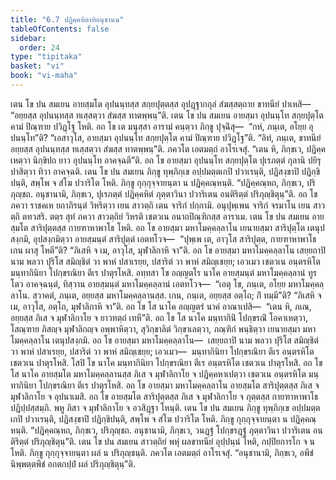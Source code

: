 ```yaml
---
title: "6.7 ปฏิคฺคหิตาทิอนุชานน"
tableOfContents: false
sidebar:
  order: 24
type: "tipitaka"
basket: "vi"
book: "vi-maha"
---
```



<DynamicBreadcrumb />

<Division number="277" book="vi-maha">

<Paragraph number="1260" book="vi-maha">
เตน โข ปน สมเยน อายสฺมโต อุปนนฺทสฺส สกฺยปุตฺตสฺส อุปฏฺฐากกุลํ สํฆสฺสตฺถาย ขาทนียํ ปาเหสิ—  “อยฺยสฺส อุปนนฺทสฺส ทเสฺสตฺวา สํฆสฺส ทาตพฺพนฺ”ติ. เตน โข ปน สมเยน อายสฺมา อุปนนฺโท สกฺยปุตฺโต คามํ ปิณฺฑาย ปวิฏฺโฐ โหติ. อถ โข เต มนุสฺสา อารามํ คนฺตฺวา ภิกฺขู ปุจฺฉิํสุ—  “กหํ, ภนฺเต, อโยฺย อุปนนฺโท”ติ? “เอสาวุโส, อายสฺมา อุปนนฺโท สกฺยปุตฺโต คามํ ปิณฺฑาย ปวิฏฺโฐ”ติ. “อิทํ, ภนฺเต, ขาทนียํ อยฺยสฺส อุปนนฺทสฺส ทเสฺสตฺวา สํฆสฺส ทาตพฺพนฺ”ติ. ภควโต เอตมตฺถํ อาโรเจสุํ. “เตน หิ, ภิกฺขเว, ปฏิคฺคเหตฺวา นิกฺขิปถ ยาว อุปนนฺโท อาคจฺฉตี”ติ. อถ โข อายสฺมา อุปนนฺโท สกฺยปุตฺโต ปุเรภตฺตํ กุลานิ ปยิรุปาสิตฺวา ทิวา อาคจฺฉติ. เตน โข ปน สมเยน ภิกฺขู ทุพฺภิกฺเข อปฺปมตฺตเกปิ ปวาเรนฺติ, ปฏิสงฺขาปิ ปฏิกฺขิปนฺติ, สพฺโพ จ สํโฆ ปวาริโต โหติ. ภิกฺขู กุกฺกุจฺจายนฺตา น ปฏิคฺคณฺหนฺติ. “ปฏิคฺคณฺหถ, ภิกฺขเว, ปริภุญฺชถ. อนุชานามิ, ภิกฺขเว, ปุเรภตฺตํ ปฏิคฺคหิตํ ภุตฺตาวินา ปวาริเตน อนติริตฺตํ ปริภุญฺชิตุนฺ”ติ.
</Paragraph>

</Division>
<Division number="278" book="vi-maha">

<Paragraph number="1261" book="vi-maha">
อถ โข ภควา ราชคเห ยถาภิรนฺตํ วิหริตฺวา เยน สาวตฺถิ เตน จาริกํ ปกฺกามิ. อนุปุพฺเพน จาริกํ จรมาโน เยน สาวตฺถิ ตทวสริ. ตตฺร สุทํ ภควา สาวตฺถิยํ วิหรติ เชตวเน อนาถปิณฺฑิกสฺส อาราเม. เตน โข ปน สมเยน อายสฺมโต สาริปุตฺตสฺส กายฑาหาพาโธ โหติ. อถ โข อายสฺมา มหาโมคฺคลฺลาโน เยนายสฺมา สาริปุตฺโต เตนุปสงฺกมิ, อุปสงฺกมิตฺวา อายสฺมนฺตํ สาริปุตฺตํ เอตทโวจ—  “ปุพฺเพ เต, อาวุโส สาริปุตฺต, กายฑาหาพาโธ เกน ผาสุ โหตี”ติ? “ภิเสหิ จ เม, อาวุโส, มุฬาลิกาหิ จา”ติ. อถ โข อายสฺมา มหาโมคฺคลฺลาโน เสยฺยถาปิ นาม พลวา ปุริโส สมิญฺชิตํ วา พาหํ ปสาเรยฺย, ปสาริตํ วา พาหํ สมิญฺเชยฺย; เอวเมว เชตวเน อนฺตรหิโต มนฺทากินิยา โปกฺขรณิยา ตีเร ปาตุรโหสิ. อทฺทสา โข อญฺญตโร นาโค อายสฺมนฺตํ มหาโมคฺคลฺลานํ ทูรโตว อาคจฺฉนฺตํ, ทิสฺวาน อายสฺมนฺตํ มหาโมคฺคลฺลานํ เอตทโวจ—  “เอตุ โข, ภนฺเต, อโยฺย มหาโมคฺคลฺลาโน. สฺวาคตํ, ภนฺเต, อยฺยสฺส มหาโมคฺคลฺลานสฺส. เกน, ภนฺเต, อยฺยสฺส อตฺโถ; กิํ ทมฺมี”ติ? “ภิเสหิ จ เม, อาวุโส, อตฺโถ, มุฬาลิกาหิ จา”ติ.
</Paragraph>

<Paragraph number="1262" book="vi-maha">
อถ โข โส นาโค อญฺญตรํ นาคํ อาณาเปสิ—  “เตน หิ, ภเณ, อยฺยสฺส ภิเส จ มุฬาลิกาโย จ ยาวทตฺถํ เทหี”ติ. อถ โข โส นาโค มนฺทากินิํ โปกฺขรณิํ โอคาเหตฺวา, โสณฺฑาย ภิสญฺจ มุฬาลิกญฺจ อพฺพาหิตฺวา, สุวิกฺขาลิตํ วิกฺขาเลตฺวา, ภณฺฑิกํ พนฺธิตฺวา เยนายสฺมา มหาโมคฺคลฺลาโน เตนุปสงฺกมิ. อถ โข อายสฺมา มหาโมคฺคลฺลาโน—  เสยฺยถาปิ นาม พลวา ปุริโส สมิญฺชิตํ วา พาหํ ปสาเรยฺย, ปสาริตํ วา พาหํ สมิญฺเชยฺย; เอวเมว—  มนฺทากินิยา โปกฺขรณิยา ตีเร อนฺตรหิโต เชตวเน ปาตุรโหสิ. โสปิ โข นาโค มนฺทากินิยา โปกฺขรณิยา ตีเร อนฺตรหิโต เชตวเน ปาตุรโหสิ. อถ โข โส นาโค อายสฺมโต มหาโมคฺคลฺลานสฺส ภิเส จ มุฬาลิกาโย จ ปฏิคฺคหาเปตฺวา เชตวเน อนฺตรหิโต มนฺทากินิยา โปกฺขรณิยา ตีเร ปาตุรโหสิ. อถ โข อายสฺมา มหาโมคฺคลฺลาโน อายสฺมโต สาริปุตฺตสฺส ภิเส จ มุฬาลิกาโย จ อุปนาเมสิ. อถ โข อายสฺมโต สาริปุตฺตสฺส ภิเส จ มุฬาลิกาโย จ ภุตฺตสฺส กายฑาหาพาโธ ปฏิปฺปสฺสมฺภิ. พหู ภิสา จ มุฬาลิกาโย จ อวสิฏฺฐา โหนฺติ. เตน โข ปน สมเยน ภิกฺขู ทุพฺภิกฺเข อปฺปมตฺตเกปิ ปวาเรนฺติ, ปฏิสงฺขาปิ ปฏิกฺขิปนฺติ, สพฺโพ จ สํโฆ ปวาริโต โหติ. ภิกฺขู กุกฺกุจฺจายนฺตา น ปฏิคฺคณฺหนฺติ. “ปฏิคฺคณฺหถ, ภิกฺขเว, ปริภุญฺชถ. อนุชานามิ, ภิกฺขเว, วนฏฺฐํ โปกฺขรฏฺฐํ ภุตฺตาวินา ปวาริเตน อนติริตฺตํ ปริภุญฺชิตุนฺ”ติ.
</Paragraph>

<Paragraph number="1263" book="vi-maha">
เตน โข ปน สมเยน สาวตฺถิยํ พหุํ ผลขาทนียํ อุปฺปนฺนํ โหติ, กปฺปิยการโก จ น โหติ. ภิกฺขู กุกฺกุจฺจายนฺตา ผลํ น ปริภุญฺชนฺติ. ภควโต เอตมตฺถํ อาโรเจสุํ. “อนุชานามิ, ภิกฺขเว, อพีชํ นิพฺพตฺตพีชํ อกตกปฺปํ ผลํ ปริภุญฺชิตุนฺ”ติ.
</Paragraph>
</Division>